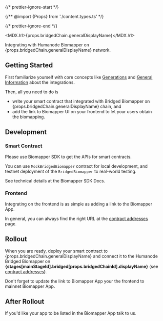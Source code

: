 

{/* prettier-ignore-start */}

{/** @import {Props} from './content.types.ts' */}

{/* prettier-ignore-end */}

[contract addresses]: /contract-addresses

<MDX.h1>{props.bridgedChain.generalDisplayName}</MDX.h1>

Integrating with Humanode Biomapper on {props.bridgedChain.generalDisplayName} network.

## Getting Started

First familiarize yourself with core concepts like
[Generations](/generations)
and [General Information](/integration/general-information) about the integrations.

Then, all you need to do is

- write your smart contract that integrated with Bridged Biomapper on
  {props.bridgedChain.generalDisplayName} chain, and
- add the link to Biomapper UI on your frontend to let your users obtain
  the biomapping.

## Development

### Smart Contract

Please use <DataLink link="biomapperSdkDocs">Biomapper SDK</DataLink> to get
the APIs for smart contracts.

You can use <Code>MockBridgedBiomapper</Code> contract for local development,
and testnet deployment of the <Code>BridgedBiomapper</Code> to real-world
testing.

See technical details at
the <DataLink link="biomapperSdkDocs">Biomapper SDK Docs</DataLink>.

### Frontend

Integrating on the frontend is as simple as adding a link to the Biomapper App.

In general, you can always find the right URL at the [contract addresses] page.

## Rollout

When you are ready, deploy your smart contract
to {props.bridgedChain.generalDisplayName} and connect it to
the Humanode Bridged Biomapper
on <b>{stages[mainStageId].bridged[props.bridgedChainId].displayName}</b>
(see [contract addresses]).

Don't forget to update the link to Biomapper App your the frontend to mainnet Biomapper App.

## After Rollout

If you'd like your app to be listed in the Biomapper App talk to us.

